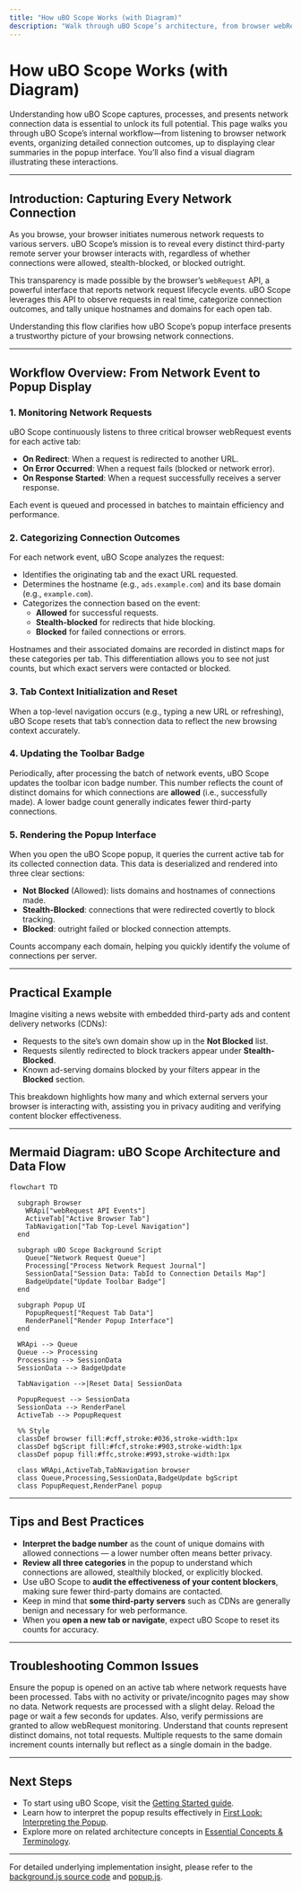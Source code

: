 ```yaml
---
title: "How uBO Scope Works (with Diagram)"
description: "Walk through uBO Scope’s architecture, from browser webRequest APIs to the popup interface. Includes a mermaid diagram illustrating how network requests are captured, processed, and displayed for the user."
---
```


# How uBO Scope Works (with Diagram)

Understanding how uBO Scope captures, processes, and presents network connection data is essential to unlock its full potential. This page walks you through uBO Scope’s internal workflow—from listening to browser network events, organizing detailed connection outcomes, up to displaying clear summaries in the popup interface. You’ll also find a visual diagram illustrating these interactions.

---

## Introduction: Capturing Every Network Connection

As you browse, your browser initiates numerous network requests to various servers. uBO Scope’s mission is to reveal every distinct third-party remote server your browser interacts with, regardless of whether connections were allowed, stealth-blocked, or blocked outright.

This transparency is made possible by the browser’s `webRequest` API, a powerful interface that reports network request lifecycle events. uBO Scope leverages this API to observe requests in real time, categorize connection outcomes, and tally unique hostnames and domains for each open tab.

Understanding this flow clarifies how uBO Scope’s popup interface presents a trustworthy picture of your browsing network connections.

---

## Workflow Overview: From Network Event to Popup Display

### 1. Monitoring Network Requests

uBO Scope continuously listens to three critical browser webRequest events for each active tab:

- **On Redirect**: When a request is redirected to another URL.
- **On Error Occurred**: When a request fails (blocked or network error).
- **On Response Started**: When a request successfully receives a server response.

Each event is queued and processed in batches to maintain efficiency and performance.


### 2. Categorizing Connection Outcomes

For each network event, uBO Scope analyzes the request:

- Identifies the originating tab and the exact URL requested.
- Determines the hostname (e.g., `ads.example.com`) and its base domain (e.g., `example.com`).
- Categorizes the connection based on the event:
  - **Allowed** for successful requests.
  - **Stealth-blocked** for redirects that hide blocking.
  - **Blocked** for failed connections or errors.

Hostnames and their associated domains are recorded in distinct maps for these categories per tab. This differentiation allows you to see not just counts, but which exact servers were contacted or blocked.


### 3. Tab Context Initialization and Reset

When a top-level navigation occurs (e.g., typing a new URL or refreshing), uBO Scope resets that tab’s connection data to reflect the new browsing context accurately.


### 4. Updating the Toolbar Badge

Periodically, after processing the batch of network events, uBO Scope updates the toolbar icon badge number. This number reflects the count of distinct domains for which connections are **allowed** (i.e., successfully made). A lower badge count generally indicates fewer third-party connections.


### 5. Rendering the Popup Interface

When you open the uBO Scope popup, it queries the current active tab for its collected connection data. This data is deserialized and rendered into three clear sections:

- **Not Blocked** (Allowed): lists domains and hostnames of connections made.
- **Stealth-Blocked**: connections that were redirected covertly to block tracking.
- **Blocked**: outright failed or blocked connection attempts.

Counts accompany each domain, helping you quickly identify the volume of connections per server.

---

## Practical Example

Imagine visiting a news website with embedded third-party ads and content delivery networks (CDNs):

- Requests to the site’s own domain show up in the **Not Blocked** list.
- Requests silently redirected to block trackers appear under **Stealth-Blocked**.
- Known ad-serving domains blocked by your filters appear in the **Blocked** section.

This breakdown highlights how many and which external servers your browser is interacting with, assisting you in privacy auditing and verifying content blocker effectiveness.

---

## Mermaid Diagram: uBO Scope Architecture and Data Flow

```mermaid
flowchart TD

  subgraph Browser
    WRApi["webRequest API Events"]
    ActiveTab["Active Browser Tab"]
    TabNavigation["Tab Top-Level Navigation"]
  end

  subgraph uBO Scope Background Script
    Queue["Network Request Queue"]
    Processing["Process Network Request Journal"]
    SessionData["Session Data: TabId to Connection Details Map"]
    BadgeUpdate["Update Toolbar Badge"]
  end

  subgraph Popup UI
    PopupRequest["Request Tab Data"]
    RenderPanel["Render Popup Interface"]
  end

  WRApi --> Queue
  Queue --> Processing
  Processing --> SessionData
  SessionData --> BadgeUpdate

  TabNavigation -->|Reset Data| SessionData

  PopupRequest --> SessionData
  SessionData --> RenderPanel
  ActiveTab --> PopupRequest

  %% Style
  classDef browser fill:#cff,stroke:#036,stroke-width:1px
  classDef bgScript fill:#fcf,stroke:#903,stroke-width:1px
  classDef popup fill:#ffc,stroke:#993,stroke-width:1px

  class WRApi,ActiveTab,TabNavigation browser
  class Queue,Processing,SessionData,BadgeUpdate bgScript
  class PopupRequest,RenderPanel popup
```

---

## Tips and Best Practices

- **Interpret the badge number** as the count of unique domains with allowed connections — a lower number often means better privacy.
- **Review all three categories** in the popup to understand which connections are allowed, stealthily blocked, or explicitly blocked.
- Use uBO Scope to **audit the effectiveness of your content blockers**, making sure fewer third-party domains are contacted.
- Keep in mind that **some third-party servers** such as CDNs are generally benign and necessary for web performance.
- When you **open a new tab or navigate**, expect uBO Scope to reset its counts for accuracy.

---

## Troubleshooting Common Issues

<AccordionGroup title="Common Issues and Solutions">
<Accordion title="Popup Shows 'NO DATA' or Empty Lists">
Ensure the popup is opened on an active tab where network requests have been processed. Tabs with no activity or private/incognito pages may show no data.
</Accordion>
<Accordion title="Toolbar Badge Not Updating">
Network requests are processed with a slight delay. Reload the page or wait a few seconds for updates. Also, verify permissions are granted to allow webRequest monitoring.
</Accordion>
<Accordion title="Counts Seem Higher or Lower Than Expected">
Understand that counts represent distinct domains, not total requests. Multiple requests to the same domain increment counts internally but reflect as a single domain in the badge.
</Accordion>
</AccordionGroup>

---

## Next Steps

- To start using uBO Scope, visit the [Getting Started guide](https://github.com/gorhill/uBO-Scope/blob/main/docs/overview/getting-started-intro/product-overview.mdx).
- Learn how to interpret the popup results effectively in [First Look: Interpreting the Popup](https://github.com/gorhill/uBO-Scope/blob/main/docs/guides/getting-started/first-look-interpreting-the-popup.mdx).
- Explore more on related architecture concepts in [Essential Concepts & Terminology](/overview/how-it-works/core-terms-concepts).

---

For detailed underlying implementation insight, please refer to the [background.js source code](https://github.com/gorhill/uBO-Scope/blob/main/js/background.js) and [popup.js](https://github.com/gorhill/uBO-Scope/blob/main/js/popup.js).
